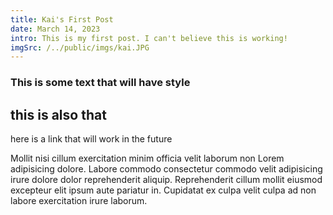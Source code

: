 ```yaml
---
title: Kai's First Post
date: March 14, 2023
intro: This is my first post. I can't believe this is working!
imgSrc: /../public/imgs/kai.JPG
---
```


### This is some text that will have style

## this is also that

here is a link that will work in the future

Mollit nisi cillum exercitation minim officia velit laborum non Lorem
adipisicing dolore. Labore commodo consectetur commodo velit adipisicing irure
dolore dolor reprehenderit aliquip. Reprehenderit cillum mollit eiusmod
excepteur elit ipsum aute pariatur in. Cupidatat ex culpa velit culpa ad non
labore exercitation irure laborum.
